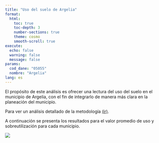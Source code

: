 ```yaml
---
title: "Uso del suelo de Argelia"
format: 
  html:
    toc: true
    toc-depth: 3
    number-sections: true
    theme: cosmo
    smooth-scroll: true
execute:
  echo: false
  warning: false
  message: false
params:
  cod_dane: "05055"
  nombre: "Argelia"
lang: es
---
```


El propósito de este análisis es ofrecer una lectura del uso del suelo en el municipio de Argelia, con el fin de integrarlo de manera más clara en la planeación del municipio. 

Para ver un análisis detallado de la metodología [(ir)](https://jcmunozmora.github.io/estatutos_r1_pro/conflicto.html).

A continuación se presenta los resultados para el valor promedio de uso y sobreutilización para cada municipio.

![](img_r1/conf_porcentajes.png)
